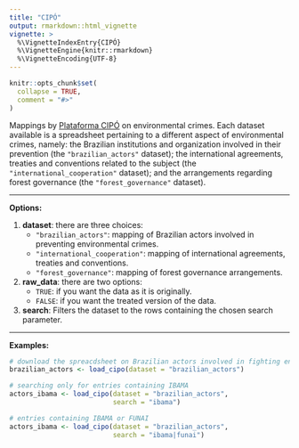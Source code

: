 ---
title: "CIPÓ"
output: rmarkdown::html_vignette
vignette: >
  %\VignetteIndexEntry{CIPÓ}
  %\VignetteEngine{knitr::rmarkdown}
  %\VignetteEncoding{UTF-8}
---

```{r, include = FALSE}
knitr::opts_chunk$set(
  collapse = TRUE,
  comment = "#>"
)
```

Mappings by [Plataforma CIPÓ](https://plataformacipo.org/) on environmental crimes. Each dataset available is a spreadsheet pertaining to a different aspect of environmental crimes, namely: the Brazilian institutions and organization involved in their prevention (the `"brazilian_actors"` dataset); the international agreements, treaties and conventions related to the subject (the `"international_cooperation"` dataset); and the arrangements regarding forest governance (the `"forest_governance"` dataset).

***
**Options:**

  1. **dataset**: there are three choices:
      * `"brazilian_actors"`: mapping of Brazilian actors involved in preventing environmental crimes.
      * `"international_cooperation"`: mapping of international agreements, treaties and conventions.
      * `"forest_governance"`: mapping of forest governance arrangements.
      
  2. **raw_data**: there are two options:
      * `TRUE`: if you want the data as it is originally.
      * `FALSE`: if you want the treated version of the data. 

  3. **search**: Filters the dataset to the rows containing the chosen search parameter.
  
***

**Examples:**
 
```{r eval=FALSE}
# download the spreacdsheet on Brazilian actors involved in fighting environmental crimes
brazilian_actors <- load_cipo(dataset = "brazilian_actors")

# searching only for entries containing IBAMA
actors_ibama <- load_cipo(dataset = "brazilian_actors",
                          search = "ibama")

# entries containing IBAMA or FUNAI
actors_ibama <- load_cipo(dataset = "brazilian_actors",
                          search = "ibama|funai")
```
